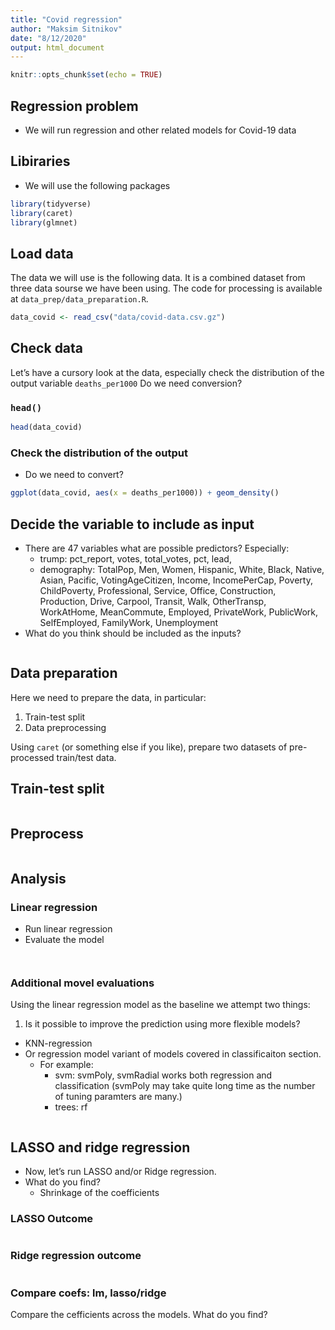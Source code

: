 ```yaml
---
title: "Covid regression"
author: "Maksim Sitnikov"
date: "8/12/2020"
output: html_document
---
```


```r
knitr::opts_chunk$set(echo = TRUE)
```

## Regression problem

- We will run regression and other related models for Covid-19 data

## Libiraries

- We will use the following packages

```r
library(tidyverse)
library(caret)
library(glmnet)
```

## Load data

The data we will use is the following data. It is a combined dataset from three data sourse we have been using. The code for processing is available at `data_prep/data_preparation.R`.

```r
data_covid <- read_csv("data/covid-data.csv.gz") 
```


## Check data

Let's have a cursory look at the data, especially check the distribution of the output variable `deaths_per1000` Do we need conversion?

### `head()`

```r
head(data_covid)
```

### Check the distribution of the output

- Do we need to convert?

```r
ggplot(data_covid, aes(x = deaths_per1000)) + geom_density() 
```


## Decide the variable to include as input

- There are 47 variables what are possible predictors? Especially:
  - trump: pct_report, votes, total_votes, pct, lead, 
  - demography: TotalPop, Men, Women, Hispanic, White, Black, Native, Asian, Pacific, VotingAgeCitizen, Income, IncomePerCap, Poverty, ChildPoverty, Professional, Service, Office, Construction, Production, Drive, Carpool, Transit, Walk, OtherTransp, WorkAtHome, MeanCommute, Employed, PrivateWork, PublicWork, SelfEmployed, FamilyWork, Unemployment
- What do you think should be included as the inputs?


```r

```

## Data preparation

Here we need to prepare the data, in particular:

1. Train-test split
2. Data preprocessing

Using `caret` (or something else if you like), prepare two datasets of pre-processed train/test data.

## Train-test split

```r

```

## Preprocess

```r

```


## Analysis

### Linear regression

- Run linear regression 
- Evaluate the model

```r

```
```r

```

### Additional movel evaluations

Using the linear regression model as the baseline we attempt two things:

1. Is it possible to improve the prediction using more flexible models?
  - KNN-regression
  - Or regression model variant of models covered in classificaiton section. 
    - For example:
      - svm: svmPoly, svmRadial works both regression and classification (svmPoly may take quite long time as the number of tuning paramters are many.)
      - trees: rf
      

```r

```

## LASSO and ridge regression

- Now, let's run LASSO and/or Ridge regression. 
- What do you find? 
  - Shrinkage of the coefficients


### LASSO Outcome

```r

```



### Ridge regression outcome

```r


```


### Compare coefs: lm, lasso/ridge

Compare the cefficients across the models. What do you find?

```r

  

```